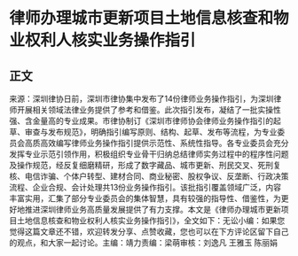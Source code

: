 # 律师办理城市更新项目土地信息核查和物业权利人核实业务操作指引
## 正文
来源：深圳律协日前，深圳市律协集中发布了14份律师业务操作指引，为深圳律师开展相关领域法律业务提供了参考和借鉴。此次指引发布，凝结了一批实操性强、含金量高的专业成果。市律协制订《深圳市律师协会律师业务操作指引的起草、审查与发布规范》，明确指引编写原则、结构、起草、发布等流程，为专业委员会高质高效编写律师业务操作指引提供示范性、系统性指导。各专业委员会充分发挥专业示范引领作用，积极组织专业骨干归纳总结律师实务过程中的程序性问题及操作规范，经反复细磨精研，形成了数字藏品、城市更新、刑民交叉、死刑复核、电信诈骗、个体户转型、建材合同、商业秘密、股权争议、反垄断、行政决策流程、企业合规、会计处理共13份业务操作指引。该批指引覆盖领域广泛，内容丰富实用，汇集了部分专业委员会的集体智慧，具有较强的指导性、借鉴性，为更好地推进深圳律师业务高质量发展提供了有力支撑。本文是《律师办理城市更新项目土地信息核查和物业权利人核实业务操作指引》，全文如下：无讼小编：如果您觉得这篇文章还不错，欢迎转发分享、点赞收藏，您也可以在下方评论区留下自己的观点，和大家一起讨论。主编：靖力责编：梁萌审核：刘逸凡 王雅玉 陈丽娟